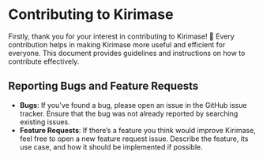 # Contributing to Kirimase
Firstly, thank you for your interest in contributing to Kirimase! 🎉 Every contribution helps in making Kirimase more useful and efficient for everyone. This document provides guidelines and instructions on how to contribute effectively.


## Reporting Bugs and Feature Requests
- **Bugs**: If you’ve found a bug, please open an issue in the GitHub issue tracker. Ensure that the bug was not already reported by searching existing issues.
- **Feature Requests**: If there’s a feature you think would improve Kirimase, feel free to open a new feature request issue. Describe the feature, its use case, and how it should be implemented if possible.
